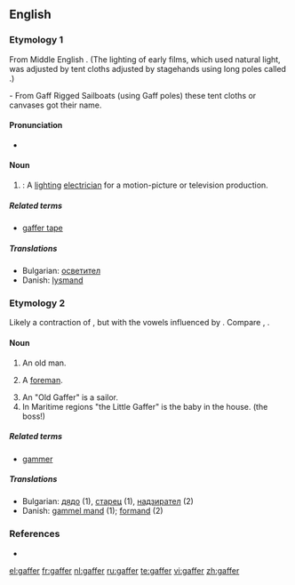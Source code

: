==English==

===Etymology 1===
From Middle English {{term|gaffe||a hook}}. (The lighting of early films, which used natural light, was adjusted by tent cloths adjusted by stagehands using long poles called {{term||gaffes}}.)

- From Gaff Rigged Sailboats (using Gaff poles) these tent cloths or canvases got their name.

====Pronunciation====
* {{rhymes|æfə(r)}}

====Noun====
{{en-noun}}

# {{film}}: A [[lighting]] [[electrician]] for a motion-picture or television production.

=====Related terms=====
* [[gaffer tape]]

=====Translations=====
* Bulgarian: [[осветител]] {{m}}
* Danish: [[lysmand]]

===Etymology 2===
Likely a contraction of {{term|godfather}}, but with the vowels influenced by {{term|grandfather}}. Compare {{etyl|fr|-}} {{term|compère|lang=fr}}, {{etyl|de|-}} {{term|gevatter|lang=de}}.

====Noun====
{{en-noun}}

# {{colloquial}} An old man.
# {{British}} A [[foreman]].
# An "Old Gaffer" is a sailor.
# In Maritime regions "the Little Gaffer" is the baby in the house. (the boss!)

=====Related terms=====
* [[gammer]]

=====Translations=====
* Bulgarian: [[дядо]] {{n}} (1), [[старец]] {{m}} (1), [[надзирател]] {{m}} (2)
* Danish: [[gammel mand]] (1); [[formand]] (2)

===References===
* {{R:OED Online|code=50091544|title=gaffer|date=1989}}

[[el:gaffer]]
[[fr:gaffer]]
[[nl:gaffer]]
[[ru:gaffer]]
[[te:gaffer]]
[[vi:gaffer]]
[[zh:gaffer]]